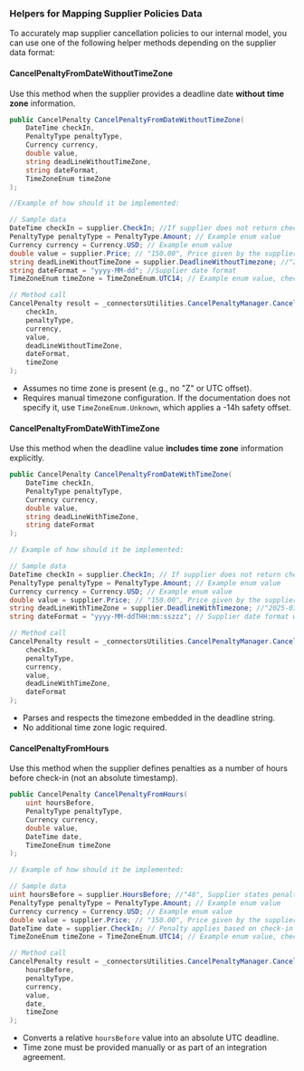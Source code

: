### **Helpers for Mapping Supplier Policies Data**

To accurately map supplier cancellation policies to our internal model, you can use one of the following helper methods depending on the supplier data format:

#### **CancelPenaltyFromDateWithoutTimeZone**

Use this method when the supplier provides a deadline date **without time zone** information.

```csharp
public CancelPenalty CancelPenaltyFromDateWithoutTimeZone(
    DateTime checkIn,
    PenaltyType penaltyType,
    Currency currency,
    double value,
    string deadLineWithoutTimeZone,
    string dateFormat,
    TimeZoneEnum timeZone
);

//Example of how should it be implemented:

// Sample data
DateTime checkIn = supplier.CheckIn; //If supplier does not return checkIn, it can also be obtained by the request
PenaltyType penaltyType = PenaltyType.Amount; // Example enum value
Currency currency = Currency.USD; // Example enum value
double value = supplier.Price; // "150.00", Price given by the supplier;
string deadLineWithoutTimeZone = supplier.DeadlineWithoutTimezone; //"2025-07-10", Supplier penalty deadline without timezone;
string dateFormat = "yyyy-MM-dd"; //Supplier date format
TimeZoneEnum timeZone = TimeZoneEnum.UTC14; // Example enum value, check the real value with supplier

// Method call
CancelPenalty result = _connectorsUtilities.CancelPenaltyManager.CancelPenaltyFromDateWithoutTimeZone(
    checkIn,
    penaltyType,
    currency,
    value,
    deadLineWithoutTimeZone,
    dateFormat,
    timeZone
);
```

* Assumes no time zone is present (e.g., no "Z" or UTC offset).
* Requires manual timezone configuration. If the documentation does not specify it, use `TimeZoneEnum.Unknown`, which applies a -14h safety offset.

#### **CancelPenaltyFromDateWithTimeZone**

Use this method when the deadline value **includes time zone** information explicitly.

```csharp
public CancelPenalty CancelPenaltyFromDateWithTimeZone(
    DateTime checkIn,
    PenaltyType penaltyType,
    Currency currency,
    double value,
    string deadLineWithTimeZone,
    string dateFormat
);

// Example of how should it be implemented:

// Sample data
DateTime checkIn = supplier.CheckIn; // If supplier does not return checkIn, it can also be obtained by the request
PenaltyType penaltyType = PenaltyType.Amount; // Example enum value
Currency currency = Currency.USD; // Example enum value
double value = supplier.Price; // "150.00", Price given by the supplier;
string deadLineWithTimeZone = supplier.DeadlineWithTimezone; //"2025-07-10T23:59:59+14:00" Supplier penalty deadline with timezone
string dateFormat = "yyyy-MM-ddTHH:mm:sszzz"; // Supplier date format with timezone

// Method call
CancelPenalty result = _connectorsUtilities.CancelPenaltyManager.CancelPenaltyFromDateWithTimeZone(
    checkIn,
    penaltyType,
    currency,
    value,
    deadLineWithTimeZone,
    dateFormat
);
```

* Parses and respects the timezone embedded in the deadline string.
* No additional time zone logic required.

#### **CancelPenaltyFromHours**

Use this method when the supplier defines penalties as a number of hours before check-in (not an absolute timestamp).

```csharp
public CancelPenalty CancelPenaltyFromHours(
    uint hoursBefore,
    PenaltyType penaltyType,
    Currency currency,
    double value,
    DateTime date,
    TimeZoneEnum timeZone
);

// Example of how should it be implemented:

// Sample data
uint hoursBefore = supplier.HoursBefore; //"48", Supplier states penalty applies 48 hours before the specified date
PenaltyType penaltyType = PenaltyType.Amount; // Example enum value
Currency currency = Currency.USD; // Example enum value
double value = supplier.Price; // "150.00", Price given by the supplier;
DateTime date = supplier.CheckIn; // Penalty applies based on check-in date
TimeZoneEnum timeZone = TimeZoneEnum.UTC14; // Example enum value, check the real value with supplier

// Method call
CancelPenalty result = _connectorsUtilities.CancelPenaltyManager.CancelPenaltyFromHours(
    hoursBefore,
    penaltyType,
    currency,
    value,
    date,
    timeZone
);
```

* Converts a relative `hoursBefore` value into an absolute UTC deadline.
* Time zone must be provided manually or as part of an integration agreement.